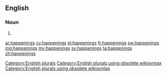 ==English==

===Noun===
{{head|en}}

# {{plural of|happening}}

[[Category:English plurals]][[Category:English plurals using obsolete wikisyntax]][[Category:English plurals using obsolete wikisyntax]]

[[ar:happenings]]
[[cy:happenings]]
[[el:happenings]]
[[fr:happenings]]
[[sw:happenings]]
[[mg:happenings]]
[[my:happenings]]
[[sv:happenings]]
[[ta:happenings]]
[[zh:happenings]]